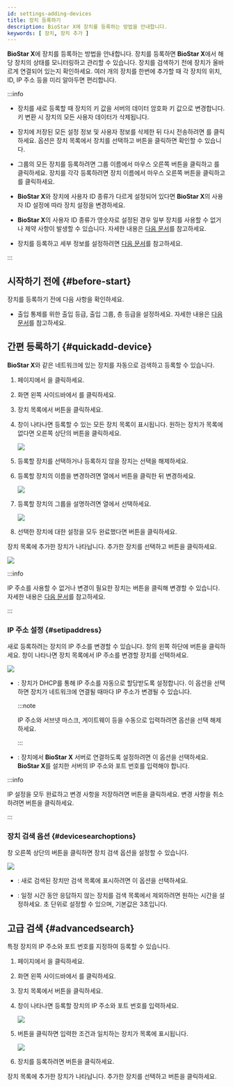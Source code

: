 ```yaml
---
id: settings-adding-devices
title: 장치 등록하기
description: BioStar X에 장치를 등록하는 방법을 안내합니다.
keywords: [ 장치, 장치 추가 ]
---
```


**BioStar X**에 장치를 등록하는 방법을 안내합니다. 장치를 등록하면 **BioStar X**에서 해당 장치의 상태를 모니터링하고 관리할 수 있습니다. 장치를 검색하기 전에 장치가 올바르게 연결되어 있는지 확인하세요. 여러 개의 장치를 한번에 추가할 때 각 장치의 위치, ID, IP 주소 등을 미리 알아두면 편리합니다.

:::info

* 장치를 새로 등록할 때 장치의 키 값을 서버의 데이터 암호화 키 값으로 변경합니다. 키 변환 시 장치의 모든 사용자 데이터가 삭제됩니다.

* 장치에 저장된 모든 설정 정보 및 사용자 정보를 삭제한 뒤 다시 전송하려면 <Cmd sid='device.sync_all' product='2' />를 클릭하세요. <Cmd sid='device.sync_all' product='2' /> 옵션은 장치 목록에서 장치를 선택하고 <IcMoreW /> 버튼을 클릭하면 확인할 수 있습니다.

* <Cmd sid='menu.device.waitingDevice' product='2' /> 그룹의 모든 장치를 등록하려면 그룹 이름에서 마우스 오른쪽 버튼을 클릭하고 <Cmd sid='device.menu.addAllWaitingDevices' product='2' />를 클릭하세요. 장치를 각각 등록하려면 장치 이름에서 마우스 오른쪽 버튼을 클릭하고 <Cmd sid='device.menu.addWaitingDevice' product='2' />를 클릭하세요.

* **BioStar X**와 장치에 사용자 ID 종류가 다르게 설정되어 있다면 **BioStar X**의 사용자 ID 설정에 따라 장치 설정을 변경하세요.

* **BioStar X**의 사용자 ID 종류가 영숫자로 설정된 경우 일부 장치를 사용할 수 없거나 제약 사항이 발생할 수 있습니다. 자세한 내용은 [다음 문서](settings-server-server#userid-type)를 참고하세요.

* 장치를 등록하고 세부 정보를 설정하려면 [다음 문서](settings-adding-devices)를 참고하세요.

:::


## 시작하기 전에 {#before-start}

장치를 등록하기 전에 다음 사항을 확인하세요.

* 출입 통제를 위한 출입 등급, 출입 그룹, 층 등급을 설정하세요. 자세한 내용은 [다음 문서](settings-access-control)를 참고하세요.


## 간편 등록하기 {#quickadd-device}

**BioStar X**와 같은 네트워크에 있는 장치를 자동으로 검색하고 등록할 수 있습니다.

1. <Cmd sid='shell.header.launcher' /> 페이지에서 <Cmd sid='shell.header.setting' />을 클릭하세요.

1. 화면 왼쪽 사이드바에서 <Cmd sid='setting.menu.device.root' />를 클릭하세요.

1. 장치 목록에서 <Cmd sid='device.searchDevice' product='2' /> 버튼을 클릭하세요.

1. <Cmd sid='device.searchDevice' product='2' /> 창이 나타나면 등록할 수 있는 모든 장치 목록이 표시됩니다. 원하는 장치가 목록에 없다면 오른쪽 상단의 <Cmd sid='button.search' product='2' /> 버튼을 클릭하세요.

    <Image src='/img/biostarx-setting-add-device.png' />

1. 등록할 장치를 선택하거나 등록하지 않을 장치는 선택을 해제하세요.

1. 등록할 장치의 이름을 변경하려면 <Cmd sid='device.info.name' product='2' /> 열에서 <IcEdit /> 버튼을 클릭한 뒤 변경하세요.

    <Image src='/img/biostarx-setting-add-device-rename.png' />

1. 등록할 장치의 그룹을 설명하려면 <Cmd sid='device.info.group' product='2' /> 열에서 선택하세요.

    <Image src='/img/biostarx-setting-add-device-group.png' />

1. 선택한 장치에 대한 설정을 모두 완료했다면 <Cmd sid='button.add' product='2' /> 버튼을 클릭하세요.

장치 목록에 추가한 장치가 나타납니다. 추가한 장치를 선택하고 <Cmd sid='button.syncDevice' product='2' /> 버튼을 클릭하세요.

<Image src='/img/biostarx-setting-device-sync-device.png' />

:::info

IP 주소를 사용할 수 없거나 변경이 필요한 장치는 <Cmd sid='button.setIp' product='2' /> 버튼을 클릭해 변경할 수 있습니다. 자세한 내용은 [다음 문서](##setipaddress)를 참고하세요.

:::

### IP 주소 설정 {#setipaddress}

새로 등록하려는 장치의 IP 주소를 변경할 수 있습니다. <Cmd sid='device.searchDevice' product='2' /> 창의 왼쪽 하단에 <Cmd sid='button.setIp' product='2' /> 버튼을 클릭하세요. <Cmd sid='button.setIp' product='2' /> 창이 나타나면 장치 목록에서 IP 주소를 변경할 장치를 선택하세요.

<Image src='/img/biostarx-setting-device-set-ip.png' />

* <Cmd sid='device.info.useDhcp' product='2' />: 장치가 DHCP를 통해 IP 주소를 자동으로 할당받도록 설정합니다. 이 옵션을 선택하면 장치가 네트워크에 연결될 때마다 IP 주소가 변경될 수 있습니다.

  :::note
  
  IP 주소와 서브넷 마스크, 게이트웨이 등을 수동으로 입력하려면 옵션을 선택 해제하세요.

  :::

* <Cmd sid='device.info.deviceToServerConnection' product='2' />: 장치에서 **BioStar X** 서버로 연결하도록 설정하려면 이 옵션을 선택하세요. **BioStar X**를 설치한 서버의 IP 주소와 포트 번호를 입력해야 합니다.

:::info

IP 설정을 모두 완료하고 변경 사항을 저장하려면 <Cmd sid='button.apply' product='2' /> 버튼을 클릭하세요. 변경 사항을 취소하려면 <Cmd sid='button.cancel' product='2' /> 버튼을 클릭하세요.

:::


### 장치 검색 옵션 {#devicesearchoptions}

<Cmd sid='device.searchDevice' product='2' /> 창 오른쪽 상단의 <IcSet /> 버튼을 클릭하면 장치 검색 옵션을 설정할 수 있습니다.

<Image src='/img/biostarx-setting-add-device-option.png' />

* <Cmd sid='device.showNewDevicesOnly' product='2' />: 새로 검색된 장치만 검색 목록에 표시하려면 이 옵션을 선택하세요.

* <Cmd sid='device.timeout' product='2' />: 일정 시간 동안 응답하지 않는 장치를 검색 목록에서 제외하려면 원하는 시간을 설정하세요. 초 단위로 설정할 수 있으며, 기본값은 3초입니다.


## 고급 검색 {#advancedsearch}

특정 장치의 IP 주소와 포트 번호를 지정하여 등록할 수 있습니다.

1. <Cmd sid='shell.header.launcher' /> 페이지에서 <Cmd sid='shell.header.setting' />을 클릭하세요.

1. 화면 왼쪽 사이드바에서 <Cmd sid='setting.menu.device.root' />를 클릭하세요.

1. 장치 목록에서 <Cmd sid='button.func.advancedSearch' product='2' /> 버튼을 클릭하세요.

1. <Cmd sid='button.func.advancedSearch' product='2' /> 창이 나타나면 등록할 장치의 IP 주소와 포트 번호를 입력하세요.

    <Image src='/img/biostarx-setting-device-advanced-search.png' />

1. <Cmd sid='button.search' product='2' /> 버튼을 클릭하면 입력한 조건과 일치하는 장치가 목록에 표시됩니다.

    <Image src='/img/biostarx-setting-device-advanced-search-result.png' />

1. 장치를 등록하려면 <Cmd sid='button.add' product='2' /> 버튼을 클릭하세요.

장치 목록에 추가한 장치가 나타납니다. 추가한 장치를 선택하고 <Cmd sid='button.syncDevice' product='2' /> 버튼을 클릭하세요.